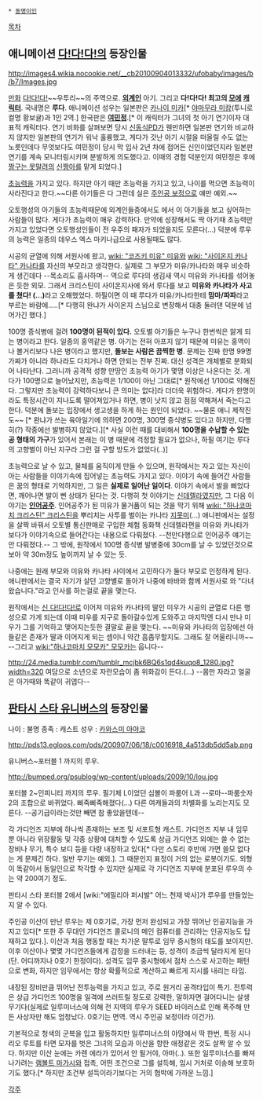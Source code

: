  * [[동명이인]]

[[목차]]
== 애니메이션 [[다!다!다!]]의 등장인물 ==
http://images4.wikia.nocookie.net/__cb20100904013332/ufobaby/images/b/b7/Images.jpg

[[만화]] [[다!다!다!]]~~우투리~~의 주역으로. '''[[외계인]]''' 아기. 그리고 '''다!다!다! 최고의 [[모에]] [[캐릭터]]'''. 국내명은 '''루다'''. 애니메이션 성우는 일본판은 [[카나이 미카]][* [[야마무라 미캉]](투니로컬명 황보귤)과 1인 2역.] 한국판은 '''[[여민정]]'''.[* 이 캐릭터가 그녀의 첫 아기 연기이자 대표적 캐릭터다. 연기 비화를 살펴보면 당시 [[신동식]]PD가 웬만하면 일본판 연기와 비교하지 않지만 일본판의 연기가 워낙 훌륭했고, 게다가 갓난 아기 시절을 떠올릴 수도 없는 노릇인데다 무엇보다도 여민정이 당시 막 입사 2년 차에 접어든 신인이었던지라 일본판 연기를 계속 모니터링시키며 분발하게 의도했다고. 이때의 경험 덕분인지 여민정은 후에 [[짱구는 못말려]]의 [[신짱아]]를 맡게 되었다.]

[[초능력]]을 가지고 있다. 하지만 아기 때만 초능력을 가지고 있고, 나이를 먹으면 초능력이 사라진다고 한다.~~다른 아기들은 다 그런데 실은 [[주인공 보정]]으로 얘만 예외.~~

오토행성의 아기들의 초능력때문에 외계인들중에서도 에서 이 아기들을 보고 싶어하는 사람들이 많다. 게다가 초능력이 매우 강력하다. 만약에 성장해서도 딱 아기때 초능력만 가지고 있었다면 오토행성인들이 전 우주의 패자가 되었을지도 모른다(...) 덕분에 루우의 능력은 일종의 데우스 엑스 마키나급으로 사용될때도 많다.

시공의 균열에 의해 서원사에 왔고, [[wiki: "코즈키 미유" 미유]]와 [[wiki: "사이온지 카나타" 카나타]]를 자신의 부모라고 생각한다. 실제로 그 부모가 미유/카나타와 매우 비슷하게 생긴데다 --목소리도 흡사하며-- 역으로 루다의 생김새 역시 미유와 카나타를 섞어놓은 듯한 외모. 그래서 크리스틴이 사이온지사에 와서 루다를 보고 '''미유와 카나타가 사고를 쳤다! (...)'''라고 오해했었다. 하필이면 이 때 루다가 미유/카나타한테 '''맘마/파파'''라고 부르는 바람에.....[* 다행히 완냐가 사이온지 스님으로 변장해서 대충 둘러댄 덕분에 넘어가긴 했다.]

100명 증식병에 걸려 '''100명이 된적이 있다.''' 오토별 아기들은 누구나 한번씩은 앓게 되는 병이라고 한다. 일종의 홍역같은 병. 아기는 전혀 아프지 않기 때문에 미유는 홍역이나 볼거리보다 나은 병이라고 했지만, '''돌보는 사람은 끔찍한 병'''. 문제는 진짜 한명 99명 가짜가 아니라 하나라도 다치거나 하면 안되는 전부 진짜. 대신 성격은 개체별로 분화되어 나타난다. 그러니까 공격적 성향 만땅인 초능력 아기가 몇명 이상은 나온다는 것. 게다가 100명으로 늘어났지만, 초능력은 1/100이 아닌 그대로[* 원작에선 1/100로 약해진다. 그렇지만 초능력이 강력하다보니 큰 의미는 없다]라 더더욱 위험하다. 게다가 한명이라도 특정시간이 지나도록 떨어져있거나 하면, 병이 낫지 않고 점점 약해져서 죽는다고 한다. 덕분에 돌보는 입장에서 생고생을 하게 하는 원인이 되었다. ~~물론 애니 제작진도~~ [* 완냐가 쓰는 육아일기에 의하면 200명, 300명 증식병도 있다고 하지만, 다행히(?) 작중에선 발병하지 않았다.][* 사실 이런 때를 대비해서 '''100명을 수납할 수 있는 공 형태의 가구'''가 있어서 본래는 이 병 때문에 걱정할 필요가 없으나, 하필 여기는 루다의 고향별이 아닌 지구라 그런 걸 구할 방도가 없었다(..)]

초능력으로 날 수 있고, 물체를 움직이게 만들 수 있으며, 원작에서는 자고 있는 자신이 아는 사람들을 이야기속에 집어넣는 초능력도 가지고 있다. 이야기 속에 들어간 사람들은 꿈의 형태로 기억하지만, 그 일은 '''실제로 일어난 일이다'''. 이야기 속에서 발을 삐었다면, 깨어나면 발이 삔 상태가 된다는 것. 다행히 첫 이야기는 [[신데렐라]]였지만, 그 다음 이야기는 '''[[인어공주]]'''. 인어공주가 된 미유가 물거품이 되는 것을 막기 위해 [[wiki: "하나코마치 크리스틴" 크리스틴]]을 뿌리치는 사투를 벌이는 카나타 [[지못미]](...) 애니판에서는 설정을 살짝 바꿔서 오토별 통신판매로 구입한 체험 동화책 신데렐라편을 미유와 카나타가 보다가 이야기속으로 들어간다는 내용으로 다뤄졌다. --천만다행으로 인어공주 얘기는 안 다뤄졌다.-- 그 밖에, 원작에서 100명 증식병 발병중에 30cm를 날 수 있었던것으로 보아 약 30m정도 높이까지 날 수 있는 듯.

나중에는 원래 부모와 미유와 카나타 사이에서 고민하다가 둘다 부모로 인정하게 된다.
애니판에서는 결국 자기가 살던 고향별로 돌아가 나중에 바바와 함께 서원사로 와 "다녀왔습니다."라고 인사를 하는걸로 끝을 맺는다.

원작에서는 [[신 다!다!다!]]로 이어져 미유와 카나타의 딸인 미우가 시공의 균열로 다른 행성으로 가게 되는데 이때 미우를 지구로 돌아갈수있게 도와주고 마지막엔 다시 만나 미우가 그를 기억하고 맺어지는듯한 결말로 끝을 맺는다. ~~미유와 카나타의 입장에선 아들같은 존재가 딸과 이어지게 되는 셈이니 약간 흠좀무할지도. 그래도 잘 어울리니까~~ --그리고 [[wiki:"하나코마치 모모카" 모모카]]는 웁니다--

http://24.media.tumblr.com/tumblr_mcjbk6BQ6s1qd4kuqo8_1280.jpg?width=320
여담으로 소년으로 자란모습이 좀 위화감이 든다.(…) --몸만 자라고 얼굴은 아가때와 똑같이 귀엽다--

== [[판타시 스타 유니버스]]의 등장인물 ==
나이 : 불명
종족 : 캐스트
성우 : [[카와스미 아야코]]

http://pds13.egloos.com/pds/200907/06/18/c0016918_4a513db5dd5ab.png

유니버스~포터블 1 까지의 루우.

http://bumped.org/psublog/wp-content/uploads/2009/10/lou.jpg

포터블 2~인피니티 까지의 루우.
필기체 L이었던 심볼이 파룸어 L과 --로마--파룸숫자 2의 조합으로 바뀌었다.
삐죽삐죽해졌다(...) 다른 여캐들과의 차별화를 노리는지도 모른다.
--공기급이라는것만 빼면 참 좋았을텐데--

각 가디언즈 지부에 하나씩 존재하는 보조 및 서포트형 캐스트. 가디언즈 지부 내 임무 뿐 아니라 위장활동 및 각종 상황에 대처할 수 있도록 상급 가디언즈 외에는 쓸 수 없는 장비나 무기, 특수 보디 등을 다량 내장하고 있다[* 다만 스토리 후반에 가면 쓸모 없다는 게 문제긴 하다. 일반 무기는 예외.]. 그 때문인지 표정이 거의 없는 로봇이기도. 외형이 똑같아서 동일인으로 착각할 수 있지만 실제로 각 가디언즈 지부에 분포된 루우의 수는 약 200여기 정도.

판타시 스타 포터블 2에서 [wiki:"에밀리아 퍼시발" 어느 천재 박사]가 루우를 만들었는지 알 수 있다.

주인공 이산이 만난 루우는 제 0호기로, 가장 먼저 완성되고 가장 뛰어난 인공지능을 가지고 있다[* 또한 주 무대인 가디언즈 콜로니의 메인 컴퓨터를 관리하는 인공지능도 탑재하고 있다.]. 이산과 처음 행동할 때는 차가운 말투로 임무 중시형의 태도를 보이지만. 이후 이산이나 몇몇 가디언즈들에게 감정을 드러내는 등, 성격이 조금씩 달라지게 된다(단. 어디까지나 0호기 한정이다). 성격도 임무 중시형에서 점차 스스로 사고하는 패턴으로 변화, 하지만 임무에서는 항상 확률적으로 계산하고 빠르게 지시를 내리는 타입.

내장된 장비만큼 뛰어난 전투능력을 가지고 있고, 주로 원거리 공격타입이 특기. 전투력은 상급 가디언즈 100명을 일격에 쓰러트릴 정도로 강력한, 말하자면 걸어다니는 살생무기다(실제로 일루미너스에 의해 전 지역의 루우가 SEED 바이러스로 인해 폭주해 만든 사상자만 해도 엄청났다. 0호기는 면역. 역시 주인공 보정이라 이건가).

기본적으로 청색의 군복을 입고 활동하지만 일루미너스의 야망에서 딱 한번, 특정 시나리오 루트를 타면 모자를 벗은 그녀의 모습과 이산을 향한 애정같은 것도 살짝 알 수 있다. 하지만 이산 눈에는 카렌 에라가 있어서 안 될거야, 아마(..). 또한 일루미너스를 빠져나가려는 [[램볼트 마가시]]와 접촉, 어떤 조건으로 그를 설득해, 임시 거처로 이송해 보호하기도 했다.[* 하지만 조건부 설득이라기보다는 거의 협박에 가까운 느낌.]

[[각주]]

